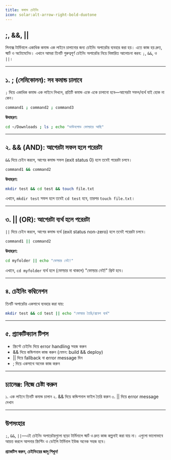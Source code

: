 ```yaml
---
title: কমান্ড চেইনিং
icon: solar:alt-arrow-right-bold-duotone
---
```


## ;, &&, ||

লিনাক্স টার্মিনালে একাধিক কমান্ড এক লাইনে চালানোর জন্য চেইনিং অপারেটর ব্যবহার করা হয়। এতে কাজ হয় দ্রুত, স্মার্ট ও অটোমেটেড। এখানে আমরা তিনটি গুরুত্বপূর্ণ চেইনিং অপারেটর নিয়ে বিস্তারিত আলোচনা করব: `;`, `&&`, ও `||`।

---

## ১. ; (সেমিকোলন): সব কমান্ড চালাবে

`;` দিয়ে একাধিক কমান্ড এক লাইনে লিখলে, প্রতিটি কমান্ড একে একে চালানো হবে—আগেরটা সফল/ব্যর্থ যাই হোক না কেন।

```bash
command1 ; command2 ; command3
```

**উদাহরণ:**

```bash
cd ~/Downloads ; ls ; echo "ডাউনলোড ফোল্ডারে আছি"
```

---

## ২. && (AND): আগেরটা সফল হলে পরেরটা

`&&` দিয়ে চেইন করলে, আগের কমান্ড সফল (exit status 0) হলে তবেই পরেরটা চলবে।

```bash
command1 && command2
```

**উদাহরণ:**

```bash
mkdir test && cd test && touch file.txt
```

এখানে, `mkdir test` সফল হলে তবেই `cd test` হবে, তারপর `touch file.txt`।

---

## ৩. || (OR): আগেরটা ব্যর্থ হলে পরেরটা

`||` দিয়ে চেইন করলে, আগের কমান্ড ব্যর্থ (exit status non-zero) হলে তবেই পরেরটা চলবে।

```bash
command1 || command2
```

**উদাহরণ:**

```bash
cd myfolder || echo "ফোল্ডার নেই!"
```

এখানে, `cd myfolder` ব্যর্থ হলে (ফোল্ডার না থাকলে) "ফোল্ডার নেই!" প্রিন্ট হবে।

---

## ৪. চেইনিং কম্বিনেশন

তিনটি অপারেটর একসাথে ব্যবহার করা যায়:

```bash
mkdir test && cd test || echo "ফোল্ডার তৈরি/প্রবেশ ব্যর্থ"
```

---

## ৫. প্র্যাকটিক্যাল টিপস

- স্ক্রিপ্টে চেইনিং দিয়ে error handling সহজ করুন
- && দিয়ে কন্ডিশনাল কাজ করুন (যেমন: build && deploy)
- || দিয়ে fallback বা error message দিন
- ; দিয়ে একসাথে অনেক কাজ করুন

---

## চ্যালেঞ্জ: নিজে চেষ্টা করুন

১. এক লাইনে তিনটি কমান্ড চালান
২. && দিয়ে কন্ডিশনাল ফাইল তৈরি করুন
৩. || দিয়ে error message দেখান

---

## উপসংহার

`;`, `&&`, `||`—এই চেইনিং অপারেটরগুলো ছাড়া টার্মিনালে স্মার্ট ও দ্রুত কাজ কল্পনাই করা যায় না। এগুলো ভালোভাবে আয়ত্ত করলে আপনার স্ক্রিপ্টিং ও ডেইলি টার্মিনাল ইউজ অনেক সহজ হবে।

**প্র্যাকটিস করুন, চেইনিংয়ের জাদু শিখুন!**
